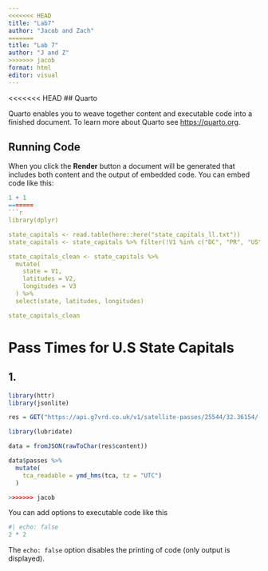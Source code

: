 ```yaml
---
<<<<<<< HEAD
title: "Lab7"
author: "Jacob and Zach"
=======
title: "Lab 7"
author: "J and Z"
>>>>>>> jacob
format: html
editor: visual
---
```


<<<<<<< HEAD
## Quarto

Quarto enables you to weave together content and executable code into a finished document. To learn more about Quarto see <https://quarto.org>.

## Running Code

When you click the **Render** button a document will be generated that includes both content and the output of embedded code. You can embed code like this:

```r
1 + 1
=======
```r
library(dplyr)

state_capitals <- read.table(here::here("state_capitals_ll.txt"))
state_capitals <- state_capitals %>% filter(!V1 %in% c("DC", "PR", "US"))

state_capitals_clean <- state_capitals %>%
  mutate(
    state = V1,
    latitudes = V2,
    longitudes = V3
  ) %>%
  select(state, latitudes, longitudes)

state_capitals_clean
```

# Pass Times for U.S State Capitals

## 1.

```r
library(httr)
library(jsonlite)
```



```r
res = GET("https://api.g7vrd.co.uk/v1/satellite-passes/25544/32.36154/-86.27912.json")
```


```r
library(lubridate)

data = fromJSON(rawToChar(res$content))

data$passes %>%
  mutate(
    tca_readable = ymd_hms(tca, tz = "UTC")
  )

>>>>>>> jacob
```

You can add options to executable code like this

```r
#| echo: false
2 * 2
```

The `echo: false` option disables the printing of code (only output is displayed).
